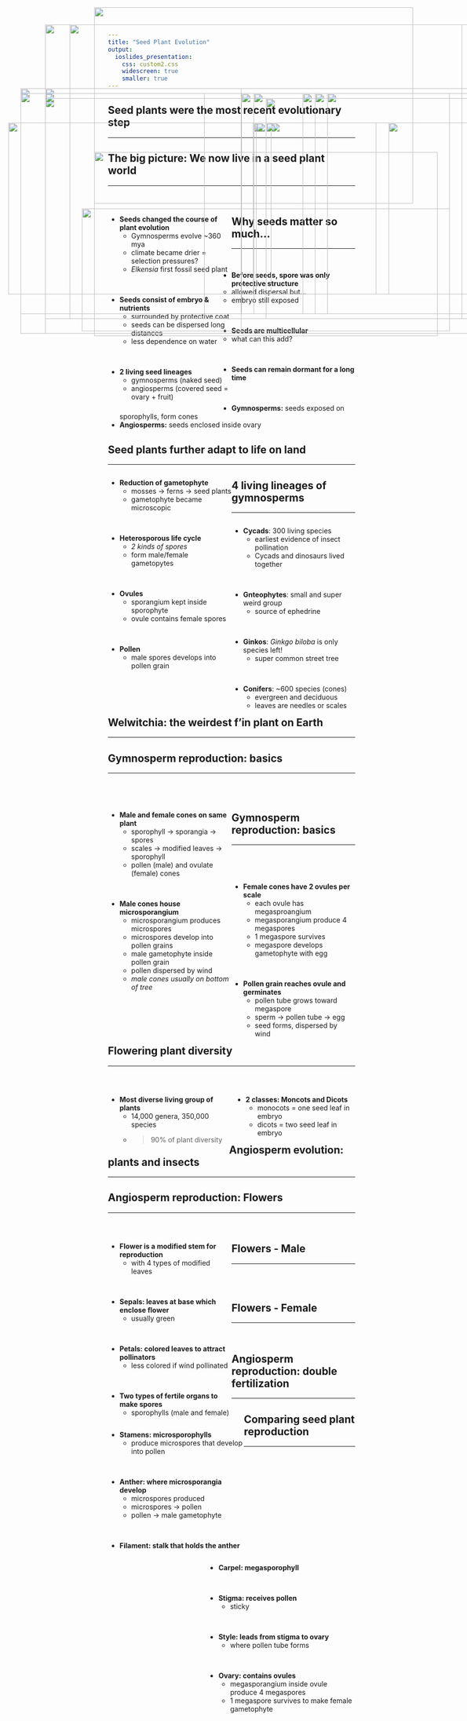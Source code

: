 ```yaml
---
title: "Seed Plant Evolution"
output: 
  ioslides_presentation:
    css: custom2.css
    widescreen: true
    smaller: true
---
```


## Seed plants were the most recent evolutionary step
<hr>

<IMG STYLE="position:absolute; TOP:180px; LEFT:50px; WIDTH:450px; HEIGHT:500px" SRC="images/phylo.jpg">

<IMG STYLE="position:absolute; TOP:200px; LEFT:550px; WIDTH:450px; HEIGHT:450px" SRC="images/fossil.jpg">

## The big picture: We now live in a seed plant world
<hr>
<br/>

<div style="float: left; width: 50%;">

* **Seeds changed the course of plant evolution**
    + Gymnosperms evolve ~360 mya
    + climate became drier = selection pressures?
    + *Elkensia* first fossil seed plant
    
<br/>

* **Seeds consist of embryo & nutrients**
    + surrounded by protective coat
    + seeds can be dispersed long distances
    + less dependence on water

<br/>

* **2 living seed lineages**
    + gymnosperms (naked seed)
    + angiosperms (covered seed = ovary + fruit)
    
</div>

<IMG STYLE="position:absolute; TOP:250px; LEFT:525px; WIDTH:250px; HEIGHT:350px" SRC="images/elkplant.jpg">

<IMG STYLE="position:absolute; TOP:250px; LEFT:800px; WIDTH:250px; HEIGHT:350px" SRC="images/elkplant2.jpg">

## Why seeds matter so much...
<hr>
<br/>

* **Before seeds, spore was only protective structure** 
    + allowed dispersal but...
    + embryo still exposed

<br/>

* **Seeds are multicellular**
    + what can this add?

<br/>

* **Seeds can remain dormant for a long time**

<br/>

* **Gymnosperms:** seeds exposed on sporophylls, form cones
* **Angiosperms:** seeds enclosed inside ovary

<IMG STYLE="position:absolute; TOP:190px; LEFT:675px; WIDTH:250px; HEIGHT:450px" SRC="images/cones.jpg">

## Seed plants further adapt to life on land
<hr>

<div style="float: left; width: 50%;">

* **Reduction of gametophyte**
    + mosses &rarr; ferns &rarr; seed plants
    + gametophyte became microscopic

<br/>

* **Heterosporous life cycle**
    + *2 kinds of spores*
    + form male/female gametopytes

<br/>

* **Ovules**
    + sporangium kept inside sporophyte
    + ovule contains female spores
    
<br/>

* **Pollen**
    + male spores develops into pollen grain

    
</div>

<IMG STYLE="position:absolute; TOP:190px; LEFT:650px; WIDTH:400px; HEIGHT:450px" SRC="images/ovules.jpg">

##

<IMG STYLE="position:absolute; TOP:15px; LEFT:200px; WIDTH:650px; HEIGHT:400px" SRC="images/homo_hetero.jpg">

<IMG STYLE="position:absolute; TOP:425px; LEFT:175px; WIDTH:750px; HEIGHT:250px" SRC="images/hetero.jpg">

<!-- ## Evolution of gamtetophyte-sporophyte relationship -->
<!-- <hr> -->

<!-- <IMG STYLE="position:absolute; TOP:190px; LEFT:150px; WIDTH:750px; HEIGHT:450px" SRC="images/gamspor.jpg"> -->

##

<IMG STYLE="position:absolute; TOP:50px; LEFT:100px; WIDTH:900px; HEIGHT:600px" SRC="images/gamspor2.jpg">

<!-- ## Gymnosperms take over -->
<!-- <hr> -->
<!-- <br/> -->
<!-- <br/> -->

<!-- <IMG STYLE="position:absolute; TOP:200px; LEFT:5px; WIDTH:600px; HEIGHT:450px" SRC="images/earlyseedplants.jpg"> -->

<!-- <div style="float: right; width: 38%;"> -->

<!-- * **Seed plant ancestors extinct** -->
<!--     + oldest fossils in Carboniferous -->

<!-- <br/> -->

<!-- * **~300-250 mya climate become drier** -->
<!--     + Carboniferous &rarr; Permian -->
<!--     + gymnosperms replaced lycophytes -->

<!-- <br/> -->


<!-- * **Gymnosperms with thin needles thrived till ~ 60 mya** -->
<!--     + earliest evidence of insect pollination with gymnosperms -->

<!-- </div> -->

## 4 living lineages of gymnosperms
<hr>

<div style="float: left; width: 50%;">

* **Cycads**: 300 living species
    + earliest evidence of insect pollination
    + Cycads and dinosaurs lived together

<br/>

* **Gnteophytes**: small and super weird group
    + source of ephedrine

<br/>

* **Ginkos**: *Ginkgo biloba* is only species left!
    + super common street tree
    
<br/>

* **Conifers**: ~600 species (cones)
    + evergreen and deciduous
    + leaves are needles or scales

</div>

<IMG STYLE="position:absolute; TOP:190px; LEFT:525px; WIDTH:500px; HEIGHT:450px" SRC="images/gymnos.jpg">

## Welwitchia: the weirdest f'in plant on Earth
<hr>

<IMG STYLE="position:absolute; TOP:180px; LEFT:100px; WIDTH:900px; HEIGHT:500px" SRC="images/welwitschia.jpg">

## Gymnosperm reproduction: basics
<hr>
<br/>
<br/>

<div style="float: left; width: 50%;">

* **Male and female cones on same plant**
    + sporophyll &rarr; sporangia &rarr; spores
    + scales &rarr; modified leaves &rarr; sporophyll
    + pollen (male) and ovulate (female) cones

<br/>

* **Male cones house microsporangium**
    + microsporangium produces microspores
    + microspores develop into pollen grains
    + male gametophyte inside pollen grain
    + pollen dispersed by wind
    + *male cones usually on bottom of tree*

</div>

<IMG STYLE="position:absolute; TOP:250px; LEFT:560px; WIDTH:500px; HEIGHT:350px" SRC="images/malecone.png">


## Gymnosperm reproduction: basics
<hr>
<br/>
<br/>

<div style="float: left; width: 48%;">

* **Female cones have 2 ovules per scale**
    + each ovule has megasproangium
    + megasporangium produce 4 megaspores
    + 1 megaspore survives
    + megaspore develops gametophyte with egg

<br/>

* **Pollen grain reaches ovule and germinates**
    + pollen tube grows toward megaspore
    + sperm &rarr; pollen tube &rarr; egg
    + seed forms, dispersed by wind

</div>

<IMG STYLE="position:absolute; TOP:250px; LEFT:530px; WIDTH:550px; HEIGHT:350px" SRC="images/femalecone.jpg">

##

<IMG STYLE="position:absolute; TOP:50px; LEFT:150px; WIDTH:800px; HEIGHT:600px" SRC="images/pinelife.jpg">

<!-- ## Gymnosperms seeds -->
<!-- <hr> -->

<!-- <IMG STYLE="position:absolute; TOP:200px; LEFT:150px; WIDTH:800px; HEIGHT:400px" SRC="images/pinesex.jpg"> -->

## Flowering plant diversity
<hr>
<br/>

<div style="float: left; width: 49%;">

* **Most diverse living group of plants**
    + 14,000 genera, 350,000 species
    + >90% of plant diversity

</div>

<div style="float: right; width: 49%;">

* **2 classes: Moncots and Dicots**
    + monocots = one seed leaf in embryo
    + dicots = two seed leaf in embryo

</div>

<IMG STYLE="position:absolute; TOP:310px; LEFT:200px; WIDTH:700px; HEIGHT:375px" SRC="images/angios.jpg">

## Angiosperm evolution: plants and insects
<hr>

<IMG STYLE="position:absolute; TOP:250px; LEFT:25px; WIDTH:500px; HEIGHT:350px" SRC="images/butterfly.jpg">

<IMG STYLE="position:absolute; TOP:250px; LEFT:550px; WIDTH:500px; HEIGHT:350px" SRC="images/ants.jpg">

## Angiosperm reproduction: Flowers
<hr>
<br/>

<div style="float: left; width: 50%;">

* **Flower is a modified stem for reproduction**
    + with 4 types of modified leaves

<br/>

* **Sepals: leaves at base which enclose flower**
    + usually green

<br/>

* **Petals: colored leaves to attract pollinators**
    + less colored if wind pollinated
    
<br/>

* **Two types of fertile organs to make spores**
    + sporophylls (male and female)
    
</div>

<IMG STYLE="position:absolute; TOP:190px; LEFT:500px; WIDTH:600px; HEIGHT:450px" SRC="images/flower.jpg">

## Flowers - Male
<hr>
<br/>
<br/>

<div style="float: left; width: 55%;">

* **Stamens: microsporophylls**
    + produce microspores that develop into pollen
    
<br/>    

* **Anther: where microsporangia develop**
    + microspores produced
    + microspores &rarr; pollen
    + pollen &rarr; male gametophyte

<br/>
    
* **Filament: stalk that holds the anther**

</div>

<IMG STYLE="position:absolute; TOP:190px; LEFT:625px; WIDTH:375px; HEIGHT:450px" SRC="images/flower4.jpg">

## Flowers - Female
<hr>
<br/>

<IMG STYLE="position:absolute; TOP:190px; LEFT:50px; WIDTH:375px; HEIGHT:450px" SRC="images/flower4.jpg">


<div style="float: right; width: 60%;">

* **Carpel: megasporophyll**

<br/>

* **Stigma: receives pollen**
    + sticky

<br/>

* **Style: leads from stigma to ovary**
    + where pollen tube forms
    
<br/>

* **Ovary: contains ovules**
    + megasporangium inside ovule produce 4 megaspores
    + 1 megaspore survives to make female gametophyte

</div>

## Angiosperm reproduction: double fertilization
<hr>

<IMG STYLE="position:absolute; TOP:200px; LEFT:100px; WIDTH:900px; HEIGHT:450px" SRC="images/doublefert.png">

<!-- ## -->

<!-- <IMG STYLE="position:absolute; TOP:50px; LEFT:50px; WIDTH:900px; HEIGHT:600px" SRC="images/angiolife.jpg"> -->

## Comparing seed plant reproduction
<hr>

<IMG STYLE="position:absolute; TOP:190px; LEFT:100px; WIDTH:900px; HEIGHT:450px" SRC="images/seedsex.jpg">

